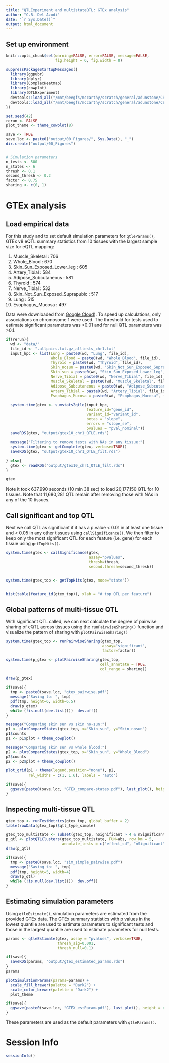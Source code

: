 ```yaml
---
title: "QTLExperiment and multistateQTL: GTEx analysis"
author: "C.B. Del Azodi"
date: "`r Sys.Date()`"
output: html_document
---
```


## Set up environment

```r
knitr::opts_chunk$set(warning=FALSE, error=FALSE, message=FALSE, 
                      fig.height = 6, fig.width = 8)

```

```r
suppressPackageStartupMessages({
  library(ggpubr)
  library(dplyr)
  library(ComplexHeatmap)
  library(cowplot)
  library(QTLExperiment)
  devtools::load_all("/mnt/beegfs/mccarthy/scratch/general/adunstone/CBD_2021_qtlexperiment")
  devtools::load_all("/mnt/beegfs/mccarthy/scratch/general/adunstone/CBD_2021_multistateQTL")
})

set.seed(42)
rerun <- FALSE
plot_theme <- theme_cowplot(8)

save <- TRUE
save.loc <- paste0("output/00_Figures/", Sys.Date(), "_")
dir.create("output/00_Figures")


# Simulation parameters
n_tests <- 500
n_states <- 6
thresh <- 0.1
second_thresh <- 0.2
factor <- 0.75
sharing <- c(0, 1)
```


# GTEx analysis

## Load empirical data

For this study and to set default simulation parameters for `qtleParams()`, GTEx v8 eQTL summary statistics from 10 tissues with the largest sample size for eQTL mapping:

1. Muscle_Skeletal : 706
2. Whole_Blood : 670 
3. Skin_Sun_Exposed_Lower_leg : 605
4. Artery_Tibial : 584
5. Adipose_Subcutaneous : 581
6. Thyroid : 574
7. Nerve_Tibial : 532
8. Skin_Not_Sun_Exposed_Suprapubic : 517
9. Lung : 515
10. Esophagus_Mucosa : 497

Data were downloaded from [Google Cloud](https://console.cloud.google.com/storage/browser/gtex-resources/GTEx_Analysis_v8_QTLs/GTEx_Analysis_v8_eQTL_all_associations?pageState=(%22StorageObjectListTable%22%3A(%22f%22%3A%22%255B%255D%22))&prefix&forceOnObjectsSortingFiltering=false&cloudshell=true)). To speed up calculations, only associations on chromosome 1 were used. The threshold for tests used to estimate significant parameters was <0.01 and for null QTL parameters was >0.1. 

```r
if(rerun){
  wd <- "data/"
  file_id <- ".allpairs.txt.gz_alltests_chr1.txt"
  input_hpc <- list(Lung = paste0(wd, "Lung", file_id),
                    Whole_Blood = paste0(wd, "Whole_Blood", file_id),
                    Thyroid = paste0(wd, "Thyroid", file_id),
                    Skin_nosun = paste0(wd, "Skin_Not_Sun_Exposed_Suprapubic", file_id),
                    Skin_sun = paste0(wd, "Skin_Sun_Exposed_Lower_leg", file_id),
                    Nerve_Tibial = paste0(wd, "Nerve_Tibial", file_id),
                    Muscle_Skeletal = paste0(wd, "Muscle_Skeletal", file_id),
                    Adipose_Subcutaneous = paste0(wd, "Adipose_Subcutaneous", file_id),
                    Artery_Tibial = paste0(wd, "Artery_Tibial", file_id),
                    Esophagus_Mucosa = paste0(wd, "Esophagus_Mucosa", file_id))
  
  system.time(gtex <- sumstats2qtle(input_hpc, 
                                    feature_id="gene_id",
                                    variant_id="variant_id", 
                                    betas = "slope", 
                                    errors = "slope_se",
                                    pvalues = "pval_nominal"))
  saveRDS(gtex, "output/gtex10_chr1_QTLE.rds")
  
  message("Filtering to remove tests with NAs in any tissue:")
  system.time(gtex <- getComplete(gtex, verbose=TRUE))
  saveRDS(gtex, "output/gtex10_chr1_QTLE_filt.rds")
  
} else{
  gtex <- readRDS("output/gtex10_chr1_QTLE_filt.rds")
}

gtex
```

Note it took 637.990 seconds (10 min 38 sec) to load 20,177,150 QTL for 10 tissues. Note that 11,680,281 QTL remain after removing those with NAs in any of the 10 tissues.

## Call significant and top QTL

Next we call QTL as significant if it has a p.value < 0.01 in at least one tissue and < 0.05 in any other tissues using `callSignificance()`. We then filter to keep only the most significant QTL for each feature (i.e. gene) for each tissue using `getTopHits()`. 

```r
system.time(gtex <- callSignificance(gtex, 
                                     assay="pvalues",
                                     thresh=thresh, 
                                     second.thresh=second_thresh))


system.time(gtex_top <- getTopHits(gtex, mode="state"))


hist(table(feature_id(gtex_top)), xlab = "# top QTL per feature")
```

## Global patterns of multi-tissue QTL

With significant QTL called, we can next calculate the degree of pairwise sharing of eQTL across tissues using the `runPairwiseSharing()` function and visualize the pattern of sharing with `plotPairwiseSharing()`

```r
system.time(gtex_top <- runPairwiseSharing(gtex_top, 
                                           assay="significant", 
                                           factor=factor))

system.time(p_gtex <- plotPairwiseSharing(gtex_top, 
                                          cell_annotate = TRUE, 
                                          col_range = sharing))

draw(p_gtex)

if(save){
  tmp <- paste0(save.loc, "gtex_pairwise.pdf")
  message("Saving to: ", tmp)
  pdf(tmp, height=6, width=6.5)
  draw(p_gtex)
  while (!is.null(dev.list()))  dev.off()
}
```

```r
message("Comparing skin sun vs skin no-sun:")
p1 <- plotCompareStates(gtex_top, x="Skin_sun", y="Skin_nosun")
p1$counts
p1 <- p1$plot + theme_cowplot()

message("Comparing skin sun vs whole blood:")
p2 <- plotCompareStates(gtex_top, x="Skin_sun", y="Whole_Blood")
p2$counts
p2 <- p2$plot + theme_cowplot()

plot_grid(p1 + theme(legend.position="none"), p2, 
          rel_widths = c(1, 1.6), labels = "auto")

if(save){
  ggsave(paste0(save.loc, "GTEX_compare-states.pdf"), last_plot(), height = 4, width = 7)
}
```


## Inspecting multi-tissue QTL

```r
gtex_top <- runTestMetrics(gtex_top, global_buffer = 2)
table(rowData(gtex_top)$qtl_type_simple)

gtex_top_multistate <- subset(gtex_top, nSignificant > 4 & nSignificant <= 8)
p_qtl <- plotQTLClusters(gtex_top_multistate, FUN=abs, row_km = 5, 
                         annotate_tests = c("effect_sd", "nSignificant"))
draw(p_qtl)

if(save){
  tmp <- paste0(save.loc, "sim_simple_pairwise.pdf")
  message("Saving to: ", tmp)
  pdf(tmp, height=5, width=4)
  draw(p_qtl)
  while (!is.null(dev.list()))  dev.off()
}
```

## Estimating simulation parameters

Using `qtleEstimate()`, simulation parameters are estimated from the provided GTEx data. The GTEx summary statistics with p values in the lowest quantile are used to estimate parameters to significant tests and those in the largest quantile are used to estimate parameters for null tests.  

```r
params <- qtleEstimate(gtex, assay = "pvalues", verbose=TRUE,
                       thresh_sig=0.001, 
                       thresh_null=0.1)

if(save){
  saveRDS(params, "output/gtex_estimated_params.rds")
}
params
```

```r
plotSimulationParams(params=params) +
  scale_fill_brewer(palette = "Dark2") + 
  scale_color_brewer(palette = "Dark2") + 
  plot_theme

if(save){
  ggsave(paste0(save.loc, "GTEX_estParam.pdf"), last_plot(), height = 4, width = 6)
}
```

These parameters are used as the default parameters with `qtleParams()`.



# Session Info

```r
sessionInfo()
```
